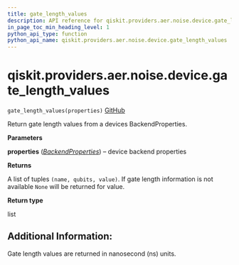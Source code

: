 ```yaml
---
title: gate_length_values
description: API reference for qiskit.providers.aer.noise.device.gate_length_values
in_page_toc_min_heading_level: 1
python_api_type: function
python_api_name: qiskit.providers.aer.noise.device.gate_length_values
---
```


# qiskit.providers.aer.noise.device.gate\_length\_values

<span id="qiskit.providers.aer.noise.device.gate_length_values" />

`gate_length_values(properties)` [GitHub](https://github.com/qiskit/qiskit-aer/tree/stable/0.10/qiskit/providers/aer/noise/device/parameters.py "view source code")

Return gate length values from a devices BackendProperties.

**Parameters**

**properties** ([*BackendProperties*](qiskit.providers.models.BackendProperties "qiskit.providers.models.BackendProperties")) – device backend properties

**Returns**

A list of tuples `(name, qubits, value)`. If gate length information is not available `None` will be returned for value.

**Return type**

list

## Additional Information:

Gate length values are returned in nanosecond (ns) units.

